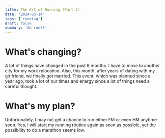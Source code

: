 ```yaml
---
title: The Art of Running (Part 2)
date: '2024-06-14'
tags: ['running']
draft: false
summary: 'Go run!!!'
---
```


# What's changing?

A lot of things have changed in the past 6 months. I have to move to another city for my work relocation. Also, this month, after years of dating with my girlfriend, we finally got married. This event, which was planned since a year ago, took a lot of our times and energy since a lot of things need a careful thought.

# What's my plan?

Unfortunately, I may not get a chance to run either FM or even HM anytime soon. Yes, I will start my running routine again as soon as possible, yet the possibility to do a marathon seems low.
